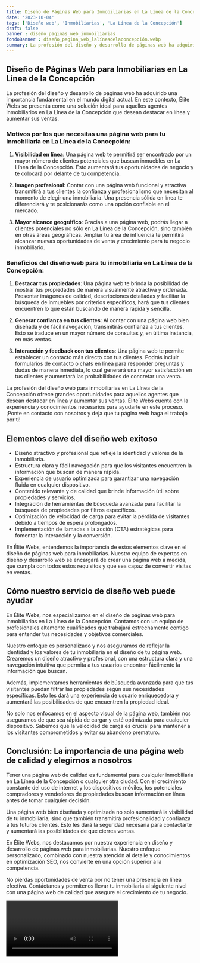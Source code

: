 ```yaml
---
title: Diseño de Páginas Web para Inmobiliarias en La Línea de la Concepción
date: '2023-10-04'
tags: ['Diseño web', 'Inmobiliarias', 'La Línea de la Concepción']
draft: false
banner : diseño_paginas_web_inmobiliarias
fondoBanner : diseño_pagina_web_lalíneadelaconcepción.webp
summary: La profesión del diseño y desarrollo de páginas web ha adquirido una importancia fundamental en el mundo digital actual. En este contexto, Élite Webs se presenta como una solución ideal para aquellos agentes inmobiliarios en La Línea de la Concepción que desean destacar en línea y aumentar sus ventas.
---
```


## Diseño de Páginas Web para Inmobiliarias en La Línea de la Concepción

La profesión del diseño y desarrollo de páginas web ha adquirido una importancia fundamental en el mundo digital actual. En este contexto, Élite Webs se presenta como una solución ideal para aquellos agentes inmobiliarios en La Línea de la Concepción que desean destacar en línea y aumentar sus ventas.

### Motivos por los que necesitas una página web para tu inmobiliaria en La Línea de la Concepción:

1. **Visibilidad en línea**: Una página web te permitirá ser encontrado por un mayor número de clientes potenciales que buscan inmuebles en La Línea de la Concepción. Esto aumentará tus oportunidades de negocio y te colocará por delante de tu competencia.

2. **Imagen profesional**: Contar con una página web funcional y atractiva transmitirá a tus clientes la confianza y profesionalismo que necesitan al momento de elegir una inmobiliaria. Una presencia sólida en línea te diferenciará y te posicionarás como una opción confiable en el mercado.

3. **Mayor alcance geográfico**: Gracias a una página web, podrás llegar a clientes potenciales no sólo en La Línea de la Concepción, sino también en otras áreas geográficas. Ampliar tu área de influencia te permitirá alcanzar nuevas oportunidades de venta y crecimiento para tu negocio inmobiliario.

### Beneficios del diseño web para tu inmobiliaria en La Línea de la Concepción:

1. **Destacar tus propiedades**: Una página web te brinda la posibilidad de mostrar tus propiedades de manera visualmente atractiva y ordenada. Presentar imágenes de calidad, descripciones detalladas y facilitar la búsqueda de inmuebles por criterios específicos, hará que tus clientes encuentren lo que están buscando de manera rápida y sencilla.

2. **Generar confianza en tus clientes**: Al contar con una página web bien diseñada y de fácil navegación, transmitirás confianza a tus clientes. Esto se traduce en un mayor número de consultas y, en última instancia, en más ventas.

3. **Interacción y feedback con tus clientes**: Una página web te permite establecer un contacto más directo con tus clientes. Podrás incluir formularios de contacto o chats en línea para responder preguntas y dudas de manera inmediata, lo cual generará una mayor satisfacción en tus clientes y aumentará las probabilidades de concretar una venta.

La profesión del diseño web para inmobiliarias en La Línea de la Concepción ofrece grandes oportunidades para aquellos agentes que desean destacar en línea y aumentar sus ventas. Élite Webs cuenta con la experiencia y conocimientos necesarios para ayudarte en este proceso. ¡Ponte en contacto con nosotros y deja que tu página web haga el trabajo por ti!

<GifSeo />

<Cta />

## Elementos clave del diseño web exitoso

- Diseño atractivo y profesional que refleje la identidad y valores de la inmobiliaria.
- Estructura clara y fácil navegación para que los visitantes encuentren la información que buscan de manera rápida.
- Experiencia de usuario optimizada para garantizar una navegación fluida en cualquier dispositivo.
- Contenido relevante y de calidad que brinde información útil sobre propiedades y servicios.
- Integración de herramientas de búsqueda avanzada para facilitar la búsqueda de propiedades por filtros específicos.
- Optimización de velocidad de carga para evitar la pérdida de visitantes debido a tiempos de espera prolongados.
- Implementación de llamadas a la acción (CTA) estratégicas para fomentar la interacción y la conversión.

En Élite Webs, entendemos la importancia de estos elementos clave en el diseño de páginas web para inmobiliarias. Nuestro equipo de expertos en diseño y desarrollo web se encargará de crear una página web a medida, que cumpla con todos estos requisitos y que sea capaz de convertir visitas en ventas.

## Cómo nuestro servicio de diseño web puede ayudar

En Élite Webs, nos especializamos en el diseño de páginas web para inmobiliarias en La Línea de la Concepción. Contamos con un equipo de profesionales altamente cualificados que trabajará estrechamente contigo para entender tus necesidades y objetivos comerciales.

Nuestro enfoque es personalizado y nos aseguramos de reflejar la identidad y los valores de tu inmobiliaria en el diseño de tu página web. Crearemos un diseño atractivo y profesional, con una estructura clara y una navegación intuitiva que permita a tus usuarios encontrar fácilmente la información que buscan.

Además, implementamos herramientas de búsqueda avanzada para que tus visitantes puedan filtrar las propiedades según sus necesidades específicas. Esto les dará una experiencia de usuario enriquecedora y aumentará las posibilidades de que encuentren la propiedad ideal.

No solo nos enfocamos en el aspecto visual de la página web, también nos aseguramos de que sea rápida de cargar y esté optimizada para cualquier dispositivo. Sabemos que la velocidad de carga es crucial para mantener a los visitantes comprometidos y evitar su abandono prematuro.

## Conclusión: La importancia de una página web de calidad y elegirnos a nosotros

Tener una página web de calidad es fundamental para cualquier inmobiliaria en La Línea de la Concepción o cualquier otra ciudad. Con el crecimiento constante del uso de internet y los dispositivos móviles, los potenciales compradores y vendedores de propiedades buscan información en línea antes de tomar cualquier decisión.

Una página web bien diseñada y optimizada no solo aumentará la visibilidad de tu inmobiliaria, sino que también transmitirá profesionalidad y confianza a tus futuros clientes. Esto les dará la seguridad necesaria para contactarte y aumentará las posibilidades de que cierres ventas.

En Élite Webs, nos destacamos por nuestra experiencia en diseño y desarrollo de páginas web para inmobiliarias. Nuestro enfoque personalizado, combinado con nuestra atención al detalle y conocimientos en optimización SEO, nos convierte en una opción superior a la competencia.

No pierdas oportunidades de venta por no tener una presencia en línea efectiva. Contáctanos y permítenos llevar tu inmobiliaria al siguiente nivel con una página web de calidad que asegure el crecimiento de tu negocio.

<Video />

<CtaBot job='Inmobiliarias' city='La Línea de la Concepción'/>

<Gmaps query='La Línea de la Concepción+españa+maps' />